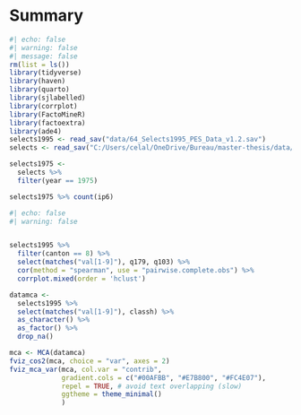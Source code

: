 # Summary



```r
#| echo: false
#| warning: false
#| message: false
rm(list = ls())
library(tidyverse)
library(haven)
library(quarto)
library(sjlabelled)
library(corrplot)
library(FactoMineR)
library(factoextra)
library(ade4)
selects1995 <- read_sav("data/64_Selects1995_PES_Data_v1.2.sav")
selects <- read_sav("C:/Users/celal/OneDrive/Bureau/master-thesis/data/495_Selects_CumulativeFile_Data_1971-2019_v2.3.0.sav")
```


```r
selects1975 <- 
  selects %>% 
  filter(year == 1975)

selects1975 %>% count(ip6)
```


```r
#| echo: false
#| warning: false


selects1995 %>%
  filter(canton == 8) %>% 
  select(matches("val[1-9]"), q179, q103) %>% 
  cor(method = "spearman", use = "pairwise.complete.obs") %>% 
  corrplot.mixed(order = 'hclust')

```


```r
datamca <- 
  selects1995 %>% 
  select(matches("val[1-9]"), classh) %>% 
  as_character() %>% 
  as_factor() %>% 
  drop_na()
```


```r
mca <- MCA(datamca)
fviz_cos2(mca, choice = "var", axes = 2)
fviz_mca_var(mca, col.var = "contrib",
             gradient.cols = c("#00AFBB", "#E7B800", "#FC4E07"), 
             repel = TRUE, # avoid text overlapping (slow)
             ggtheme = theme_minimal()
             )
```










